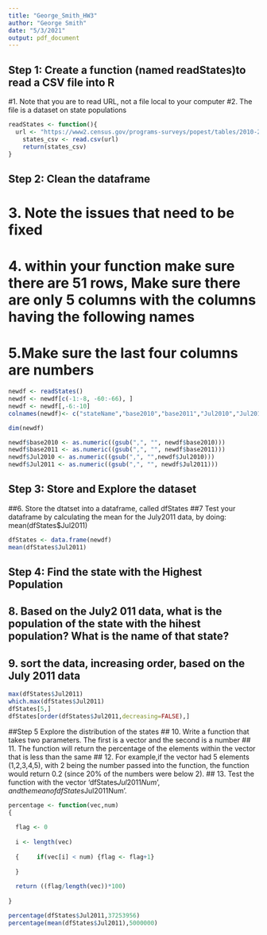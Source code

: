 ```yaml
---
title: "George_Smith_HW3"
author: "George Smith"
date: "5/3/2021"
output: pdf_document
---
```

## Step 1: Create a function (named readStates)to read a CSV file into R
#1. Note that you are to read  URL, not a file local to your computer
#2. The file is a dataset on state populations 

```r
readStates <- function(){
  url <- "https://www2.census.gov/programs-surveys/popest/tables/2010-2011/state/totals/nst-est2011-01.csv"
    states_csv <- read.csv(url)
    return(states_csv)
}
``` 

## Step 2: Clean the dataframe 
# 3. Note the issues that need to be fixed 
# 4. within your function make sure there are 51 rows, Make sure there are only 5 columns with the columns having the following names 
# 5.Make sure the last four columns are numbers 

```r
newdf <- readStates()
newdf <- newdf[c(-1:-8, -60:-66), ]
newdf <- newdf[,-6:-10]
colnames(newdf)<- c("stateName","base2010","base2011","Jul2010","Jul2011")

dim(newdf)

newdf$base2010 <- as.numeric((gsub(",", "", newdf$base2010)))
newdf$base2011 <- as.numeric((gsub(",", "", newdf$base2011)))
newdf$Jul2010 <- as.numeric((gsub(",", "",newdf$Jul2010)))
newdf$Jul2011 <- as.numeric((gsub(",", "", newdf$Jul2011)))
``` 
## Step 3: Store and Explore the dataset 
##6. Store the dtatset into a dataframe, called dfStates 
##7 Test your dataframe by calculating the mean for the July2011 data, by doing: mean(dfStates$Jul2011)

```r
dfStates <- data.frame(newdf)
mean(dfStates$Jul2011)
```
## Step 4: Find the state with the Highest Population 
## 8. Based on the July2 011 data, what is the population of the state with the hihest population? What is the name of that state?
## 9. sort the data, increasing order, based on the July 2011 data

```r
max(dfStates$Jul2011)
which.max(dfStates$Jul2011)
dfStates[5,]
dfStates[order(dfStates$Jul2011,decreasing=FALSE),]
```
##Step 5 Explore the distribution of the states 
## 10. Write a function that takes two parameters. The first is a vector and the second is a number 
## 11. The function will return the percentage of the elements within the vector that is less than the same 
## 12. For	example,if the	vector	had	5	elements	(1,2,3,4,5),	with	2	being	the	number passed	into	the	function,	the	function	would	return	0.2	(since	20%	of	the	numbers	were	below	2).
## 13. Test	the	function	with	the	vector	‘dfStates$Jul2011Num’,	and	the	mean of dfStates$Jul2011Num’.

```r
percentage <- function(vec,num)
{ 
  
  flag <- 0 
  
  i <- length(vec) 
  
  {     if(vec[i] < num) {flag <- flag+1}  
    
  } 
  
  return ((flag/length(vec))*100) 
  
}

percentage(dfStates$Jul2011,37253956) 
percentage(mean(dfStates$Jul2011),5000000)
```


